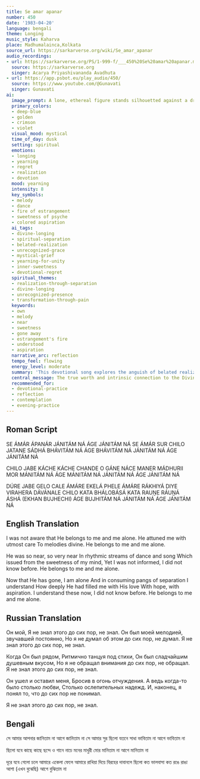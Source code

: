 ```yaml
---
title: Se amar apanar
number: 450
date: '1983-04-20'
language: bengali
theme: Longing
music_style: Kaharva
place: Madhumalainca,Kolkata
source_url: https://sarkarverse.org/wiki/Se_amar_apanar
audio_recordings:
- url: https://sarkarverse.org/PS/1-999-f/___450%20Se%20amar%20apanar.mp3
  source: https://sarkarverse.org
  singer: Acarya Priyashivananda Avadhuta
- url: https://app.psbot.eu/play_audio/450/
  source: https://www.youtube.com/@Gunavati
  singer: Gunavati
ai:
  image_prompt: A lone, ethereal figure stands silhouetted against a dramatic twilight sky. The scene depicts profound separation, with waves of deep blue and violet engulfing the foreground, subtly mixed with swirling crimson and orange representing the 'fire of estrangement.' On the distant horizon, a vanishing, radiant golden light signifies the lost Divine presence and the sweet melody now missed. The overall composition should be deeply emotive, blending classical devotional art style with mystical realism.
  primary_colors:
  - deep-blue
  - golden
  - crimson
  - violet
  visual_mood: mystical
  time_of_day: dusk
  setting: spiritual
  emotions:
  - longing
  - yearning
  - regret
  - realization
  - devotion
  mood: yearning
  intensity: 8
  key_symbols:
  - melody
  - dance
  - fire of estrangement
  - sweetness of psyche
  - colored aspiration
  ai_tags:
  - divine-longing
  - spiritual-separation
  - belated-realization
  - unrecognized-grace
  - mystical-grief
  - yearning-for-unity
  - inner-sweetness
  - devotional-regret
  spiritual_themes:
  - realization-through-separation
  - divine-longing
  - unrecognized-presence
  - transformation-through-pain
  keywords:
  - own
  - melody
  - near
  - sweetness
  - gone away
  - estrangement's fire
  - understood
  - aspiration
  narrative_arc: reflection
  tempo_feel: flowing
  energy_level: moderate
  summary: 'This devotional song explores the anguish of belated realization: the speaker only recognizes the Divine Beloved as ''my very own'' and the source of all joy (sweetness, melody, dance) after the Beloved has withdrawn. Now left alone and suffering in the ''fire of estrangement,'' the speaker understands the depth of the love and hope that was once taken for granted.'
  central_message: The true worth and intrinsic connection to the Divine often become clear only through the painful experience of perceived separation and loss.
  recommended_for:
  - devotional-practice
  - reflection
  - contemplation
  - evening-practice
---
```


## Roman Script

SE ÁMÁR ÁPANÁR
JÁNITÁM NÁ ÁGE JÁNITÁM NÁ
SE ÁMÁR SUR CHILO JATANE SÁDHÁ
BHÁVITÁM NÁ ÁGE BHÁVITÁM NÁ
JÁNITÁM NÁ ÁGE JÁNITÁM NÁ

CHILO JABE KÁCHE KÁCHE
CHANDE O GÁNE NÁCE
MANER MÁDHURII MOR
MÁNITÁM NÁ ÁGE MÁNITÁM NÁ
JÁNITÁM NÁ ÁGE JÁNITÁM NÁ

DÚRE JABE GELO CALE ÁMÁRE EKELÁ PHELE
ÁMÁRE RÁKHIYÁ DIYE VIRAHERA DÁVÁNALE
CHILO KATA BHÁLOBÁSÁ
KATA RAUṊE RÁUṊÁ ÁSHÁ
(EKHAN BUJHECHI) ÁGE BUJHITÁM NÁ
JÁNITÁM NÁ ÁGE JÁNITÁM NÁ

## English Translation

I was not aware that
He belongs to me and me alone.
He attuned me with utmost care
To melodies divine.
He belongs to me and me alone.

He was so near, so very near
In rhythmic streams of dance and song
Which issued from the sweetness of my mind,
Yet I was not informed, I did not know before.
He belongs to me and me alone.

Now that He has gone, I am alone
And in consuming pangs of separation I understand
How deeply He had filled me with His love
With hope, with aspiration.
I understand these now, I did not know before.
He belongs to me and me alone.

## Russian Translation

Он мой,
Я не знал этого до сих пор, не знал.
Он был моей мелодией, звучавшей постоянно,
Но я не думал об этом до сих пор, не думал.
Я не знал этого до сих пор, не знал.

Когда Он был рядом,
Ритмично танцуя под стихи,
Он был сладчайшим душевным вкусом,
Но я не обращал внимания до сих пор, не обращал.
Я не знал этого до сих пор, не знал.

Он ушел и оставил меня,
Бросив в огонь отчуждения.
А ведь когда-то было столько любви,
Столько ослепительных надежд.
И, наконец, я понял то, что до сих пор не понимал.

Я не знал этого до сих пор, не знал.

## Bengali

সে আমার আপনার
জানিতাম না আগে জানিতাম না
সে আমার সুর ছিলো যতনে সাধা
ভাবিতাম না আগে ভাবিতাম না

ছিলো যবে কাছে কাছে 
ছন্দে ও গানে নাচে
মনের মাধুরী মোর 
মানিতাম না আগে মানিতাম না

দূরে যবে গেলো চলে আমারে একেলা ফেলে
আমারে রাখিয়া দিয়ে বিরহের দাবানলে
ছিলো কত ভালবাসা 
কত রঙে রাঙা আশা
(এখন বুঝেছি) আগে বুঝিতাম না
